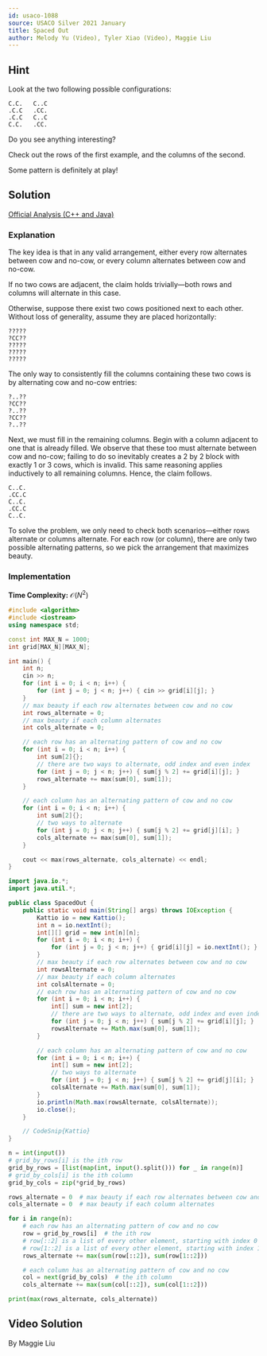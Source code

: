 ```yaml
---
id: usaco-1088
source: USACO Silver 2021 January
title: Spaced Out
author: Melody Yu (Video), Tyler Xiao (Video), Maggie Liu
---
```


## Hint

<Spoiler title="Hint">

Look at the two following possible configurations:

```
C.C.   C..C
.C.C   .CC.
.C.C   C..C
C.C.   .CC.
```

Do you see anything interesting?

</Spoiler>

<Spoiler title="Answer to Hint">

Check out the rows of the first example, and the columns of the second.

Some pattern is definitely at play!

</Spoiler>

## Solution

[Official Analysis (C++ and Java)](http://usaco.org/current/data/sol_prob3_silver_jan21.html)


<Spoiler title="Solution">

### Explanation

The key idea is that in any valid arrangement, either every row alternates between cow and no-cow, or every column alternates between cow and no-cow.

<Spoiler title = "Proof">

If no two cows are adjacent, the claim holds trivially—both rows and columns will alternate in this case.

Otherwise, suppose there exist two cows positioned next to each other. Without loss of generality, assume they are placed horizontally:

```
?????
?CC??
?????
?????
?????
```

The only way to consistently fill the columns containing these two cows is by alternating cow and no-cow entries:

```
?..??
?CC??
?..??
?CC??
?..??
```

Next, we must fill in the remaining columns. Begin with a column adjacent to one that is already filled. We observe that these too must alternate between cow and no-cow; failing to do so inevitably creates a 2 by 2 block with exactly 1 or 3 cows, which is invalid. This same reasoning applies inductively to all remaining columns. Hence, the claim follows.

```
C..C.
.CC.C
C..C.
.CC.C
C..C.
```

</Spoiler>

To solve the problem, we only need to check both scenarios—either rows alternate or columns alternate.
For each row (or column), there are only two possible alternating patterns, so we pick the arrangement that maximizes beauty.

### Implementation

**Time Complexity:** $\mathcal{O}(N^2)$

<LanguageSection>
<CPPSection>

```cpp
#include <algorithm>
#include <iostream>
using namespace std;

const int MAX_N = 1000;
int grid[MAX_N][MAX_N];

int main() {
	int n;
	cin >> n;
	for (int i = 0; i < n; i++) {
		for (int j = 0; j < n; j++) { cin >> grid[i][j]; }
	}
	// max beauty if each row alternates between cow and no cow
	int rows_alternate = 0;
	// max beauty if each column alternates
	int cols_alternate = 0;

	// each row has an alternating pattern of cow and no cow
	for (int i = 0; i < n; i++) {
		int sum[2]{};
		// there are two ways to alternate, odd index and even index
		for (int j = 0; j < n; j++) { sum[j % 2] += grid[i][j]; }
		rows_alternate += max(sum[0], sum[1]);
	}

	// each column has an alternating pattern of cow and no cow
	for (int i = 0; i < n; i++) {
		int sum[2]{};
		// two ways to alternate
		for (int j = 0; j < n; j++) { sum[j % 2] += grid[j][i]; }
		cols_alternate += max(sum[0], sum[1]);
	}

	cout << max(rows_alternate, cols_alternate) << endl;
}
```

</CPPSection>
<JavaSection>

```java
import java.io.*;
import java.util.*;

public class SpacedOut {
	public static void main(String[] args) throws IOException {
		Kattio io = new Kattio();
		int n = io.nextInt();
		int[][] grid = new int[n][n];
		for (int i = 0; i < n; i++) {
			for (int j = 0; j < n; j++) { grid[i][j] = io.nextInt(); }
		}
		// max beauty if each row alternates between cow and no cow
		int rowsAlternate = 0;
		// max beauty if each column alternates
		int colsAlternate = 0;
		// each row has an alternating pattern of cow and no cow
		for (int i = 0; i < n; i++) {
			int[] sum = new int[2];
			// there are two ways to alternate, odd index and even index
			for (int j = 0; j < n; j++) { sum[j % 2] += grid[i][j]; }
			rowsAlternate += Math.max(sum[0], sum[1]);
		}

		// each column has an alternating pattern of cow and no cow
		for (int i = 0; i < n; i++) {
			int[] sum = new int[2];
			// two ways to alternate
			for (int j = 0; j < n; j++) { sum[j % 2] += grid[j][i]; }
			colsAlternate += Math.max(sum[0], sum[1]);
		}
		io.println(Math.max(rowsAlternate, colsAlternate));
		io.close();
	}

	// CodeSnip{Kattio}
}
```

</JavaSection>
<PySection>

```py
n = int(input())
# grid_by_rows[i] is the ith row
grid_by_rows = [list(map(int, input().split())) for _ in range(n)]
# grid_by_cols[i] is the ith column
grid_by_cols = zip(*grid_by_rows)

rows_alternate = 0  # max beauty if each row alternates between cow and no cow
cols_alternate = 0  # max beauty if each column alternates

for i in range(n):
	# each row has an alternating pattern of cow and no cow
	row = grid_by_rows[i]  # the ith row
	# row[::2] is a list of every other element, starting with index 0
	# row[1::2] is a list of every other element, starting with index 1
	rows_alternate += max(sum(row[::2]), sum(row[1::2]))

	# each column has an alternating pattern of cow and no cow
	col = next(grid_by_cols)  # the ith column
	cols_alternate += max(sum(col[::2]), sum(col[1::2]))

print(max(rows_alternate, cols_alternate))
```

</PySection>
</LanguageSection>

</Spoiler>

## Video Solution

By Maggie Liu

<YouTube id="u6Qlpo9qgvg" />
